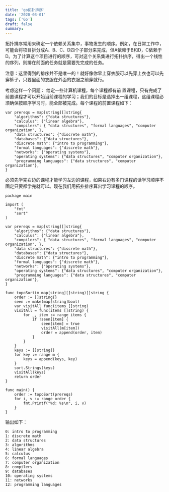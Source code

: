 ```yaml
---
title: 'go拓扑排序'
date: '2020-03-01'
tags: ['Go']
draft: false
summary: 
---
```


拓扑排序常用来确定一个依赖关系集中，事物发生的顺序。例如，在日常工作中，可能会将项目拆分成A、B、C、D四个子部分来完成，但A依赖于B和D，C依赖于D。为了计算这个项目进行的顺序，可对这个关系集进行拓扑排序，得出一个线性的序列，则排在前面的任务就是需要先完成的任务。

注意：这里得到的排序并不是唯一的！就好像你早上穿衣服可以先穿上衣也可以先穿裤子，只要里面的衣服在外面的衣服之前穿就行。

考虑这样一个问题：
给定一些计算机课程，每个课程都有前 置课程，只有完成了前置课程才可以开始当前课程的学习；我们的目标是选择出一组课程，这组课程必 须确保按顺序学习时，能全部被完成。每个课程的前置课程如下：
```
var prereqs = map[string][]string{
	"algorithms": {"data structures"},
	"calculus": {"linear algebra"},
	"compilers": { "data structures", "formal languages", "computer organization", },
	"data structures": {"discrete math"},
	"databases": {"data structures"},
	"discrete math": {"intro to programming"},
	"formal languages": {"discrete math"},
	"networks": {"operating systems"},
	"operating systems": {"data structures", "computer organization"},
	"programming languages": {"data structures", "computer organization"},
}
```

必须先学完右边的课程才能学习左边的课程，如果右边有多门课程的话学习顺序不固定只要都学完就可以。现在我们用拓扑排序算出学习课程的顺序。
```
package main

import (
	"fmt"
	"sort"
)

var prereqs = map[string][]string{
	"algorithms": {"data structures"},
	"calculus": {"linear algebra"},
	"compilers": { "data structures", "formal languages", "computer organization", },
	"data structures": {"discrete math"},
	"databases": {"data structures"},
	"discrete math": {"intro to programming"},
	"formal languages": {"discrete math"},
	"networks": {"operating systems"},
	"operating systems": {"data structures", "computer organization"},
	"programming languages": {"data structures", "computer organization"},
}

func topoSort(m map[string][]string)[]string {
	order := []string{}
	seen := make(map[string]bool)
	var visitAll func(items []string)
	visitAll = func(items []string) {
		for _, item := range items {
			if !seen[item] {
				seen[item] = true
				visitAll(m[item])
				order = append(order, item)
			}
		}
	}
	keys := []string{}
	for key := range m {
		keys = append(keys, key)
	}
	sort.Strings(keys)
	visitAll(keys)
	return order
}

func main() {
	order := topoSort(prereqs)
	for i, v := range order {
		fmt.Printf("%d: %s\n", i, v)
	}
}

```
输出如下：
```
0: intro to programming
1: discrete math
2: data structures
3: algorithms
4: linear algebra
5: calculus
6: formal languages
7: computer organization
8: compilers
9: databases
10: operating systems
11: networks
12: programming languages
```